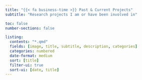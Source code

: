 ```yaml
---
title: "{{< fa business-time >}} Past & Current Projects"
subtitle: "Research projects I am or have been involved in"

toc: false
number-sections: false

listing:
  contents: "*.qmd"
  fields: [image, title, subtitle, description, categories]
  categories: numbered
  date-format: medium
  sort: [title]
  filter-ui: true
  sort-ui: [date, title]
---
```

